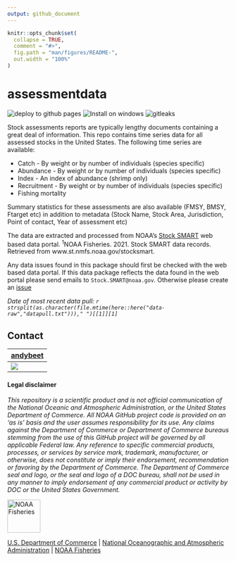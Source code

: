 ```yaml
---
output: github_document
---
```


<!-- README.md is generated from README.Rmd. Please edit that file -->

```r
knitr::opts_chunk$set(
  collapse = TRUE,
  comment = "#>",
  fig.path = "man/figures/README-",
  out.width = "100%"
)
```

# assessmentdata

<!-- badges: start -->
![deploy to github pages](https://github.com/NOAA-EDAB/assessmentdata/workflows/deploy%20to%20github%20pages/badge.svg)
![Install on windows](https://github.com/NOAA-EDAB/assessmentdata/workflows/Install%20on%20windows/badge.svg)
![gitleaks](https://github.com/NOAA-EDAB/assessmentdata/workflows/gitleaks/badge.svg)
<!-- badges: end -->

Stock assessments reports are typically lengthy documents containing a great deal of information. This repo contains time series data for all assessed stocks in the United States. The following time series are available:

* Catch - By weight or by number of individuals (species specific)
* Abundance - By weight or by number of individuals (species specific)
* Index - An index of abundance (shrimp only)
* Recruitment - By weight or by number of individuals (species specific)
* Fishing mortality

Summary statistics for these assessments are also available (FMSY, BMSY, Ftarget etc) in addition to metadata (Stock Name, Stock Area, Jurisdiction, Point of contact, Year of assessment etc)

The data are extracted and processed from NOAA's [Stock SMART](https://www.st.nmfs.noaa.gov/stocksmart?app=homepage) web based data portal.
<sup>1</sup>NOAA Fisheries. 2021. Stock SMART data records. Retrieved from www.st.nmfs.noaa.gov/stocksmart. 

Any data issues found in this package should first be checked with the web based data portal. If this data package reflects the data found in the web portal please send emails to `Stock.SMART@noaa.gov`. Otherwise please create an [issue](https://github.com/NOAA-EDAB/assessmentdata/issues)


*Date of most recent data pull: `r strsplit(as.character(file.mtime(here::here("data-raw","datapull.txt")))," ")[[1]][1]`*

## Contact

| [andybeet](https://github.com/andybeet)        
| ----------------------------------------------------------------------------------------------- 
| [![](https://avatars1.githubusercontent.com/u/22455149?s=100&v=4)](https://github.com/andybeet) | 



#### Legal disclaimer

*This repository is a scientific product and is not official
communication of the National Oceanic and Atmospheric Administration, or
the United States Department of Commerce. All NOAA GitHub project code
is provided on an ‘as is’ basis and the user assumes responsibility for
its use. Any claims against the Department of Commerce or Department of
Commerce bureaus stemming from the use of this GitHub project will be
governed by all applicable Federal law. Any reference to specific
commercial products, processes, or services by service mark, trademark,
manufacturer, or otherwise, does not constitute or imply their
endorsement, recommendation or favoring by the Department of Commerce.
The Department of Commerce seal and logo, or the seal and logo of a DOC
bureau, shall not be used in any manner to imply endorsement of any
commercial product or activity by DOC or the United States Government.*

<img src="https://raw.githubusercontent.com/nmfs-general-modeling-tools/nmfspalette/main/man/figures/noaa-fisheries-rgb-2line-horizontal-small.png" height="75" alt="NOAA Fisheries">

[U.S. Department of Commerce](https://www.commerce.gov/) | [National Oceanographic and Atmospheric Administration](https://www.noaa.gov) | [NOAA Fisheries](https://www.fisheries.noaa.gov/)
